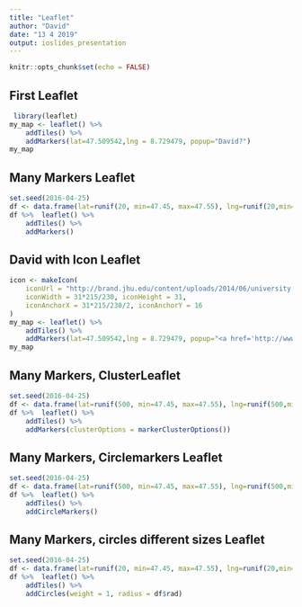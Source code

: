 ```yaml
---
title: "Leaflet"
author: "David"
date: "13 4 2019"
output: ioslides_presentation
---
```


```r
knitr::opts_chunk$set(echo = FALSE)
```

## First Leaflet
```r
 library(leaflet)
my_map <- leaflet() %>% 
    addTiles() %>% 
    addMarkers(lat=47.509542,lng = 8.729479, popup="David?")
my_map
```


## Many Markers Leaflet
```r
set.seed(2016-04-25)
df <- data.frame(lat=runif(20, min=47.45, max=47.55), lng=runif(20,min=8.62, max=8.82))
df %>%  leaflet() %>% 
    addTiles() %>% 
    addMarkers()
```

## David with Icon Leaflet
```r
icon <- makeIcon(
    iconUrl = "http://brand.jhu.edu/content/uploads/2014/06/university.shield.small_.blue_.png",
    iconWidth = 31*215/230, iconHeight = 31,
    iconAnchorX = 31*215/230/2, iconAnchorY = 16
)
my_map <- leaflet() %>% 
    addTiles() %>% 
    addMarkers(lat=47.509542,lng = 8.729479, popup="<a href='http://www.winterthur.ch'>David</a>", icon= icon)
my_map
```

## Many Markers, ClusterLeaflet
```r
set.seed(2016-04-25)
df <- data.frame(lat=runif(500, min=47.45, max=47.55), lng=runif(500,min=8.62, max=8.82))
df %>%  leaflet() %>% 
    addTiles() %>% 
    addMarkers(clusterOptions = markerClusterOptions())
```

## Many Markers, Circlemarkers Leaflet
```r
set.seed(2016-04-25)
df <- data.frame(lat=runif(500, min=47.45, max=47.55), lng=runif(500,min=8.62, max=8.82))
df %>%  leaflet() %>% 
    addTiles() %>% 
    addCircleMarkers()
```


## Many Markers, circles different sizes Leaflet
```r
set.seed(2016-04-25)
df <- data.frame(lat=runif(20, min=47.45, max=47.55), lng=runif(20,min=8.62, max=8.82), rad=runif(20, min=500, max=2500))
df %>%  leaflet() %>% 
    addTiles() %>% 
    addCircles(weight = 1, radius = df$rad)
```
